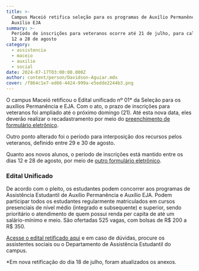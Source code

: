 ```yaml
---
title: >-
  Campus Maceió retifica seleção para os programas de Auxílio Permanência e
  Auxílio EJA
summary: >-
  Período de inscrições para veteranos ocorre até 21 de julho, para calouros, de
  12 a 28 de agosto
category:
  - assistencia
  - maceio
  - auxilio
  - social
date: 2024-07-17T03:00:00.000Z
author: content/person/Davidson-Aguiar.mdx
cover: /f864c1e7-ed66-4424-999a-e5edde2244b3.png
---
```


O campus Maceió retificou o Edital unificado nº 01\* da Seleção para os auxílios Permanência e EJA. Com o ato, o prazo de inscrições para veteranos foi ampliado até o próximo domingo (21). Até esta nova data, eles deverão realizar o recadastramento por meio do [preenchimento de formulário eletrônico](https://forms.gle/3MyWn2DAEucNuQu26).

Outro ponto alterado foi o período para interposição dos recursos pelos veteranos, definido entre 29 e 30 de agosto.

Quanto aos novos alunos, o período de inscrições está mantido entre os dias 12 e 28 de agosto, por meio de [outro formulário eletrônico](https://forms.gle/yFZAm5x8ZAHvSzbu7).

### Edital Unificado

De acordo com o pleito, os estudantes podem concorrer aos programas de Assistência Estudantil de Auxílio Permanência e Auxílio EJA. Podem participar todos os estudantes regularmente matriculados em cursos presenciais de nível médio (integrado e subsequente) e superior, sendo prioritário o atendimento de quem possui renda per capita de até um salário-mínimo e meio. São ofertadas 525 vagas, com bolsas de R$ 200 a R$ 350.

[Acesse o edital retificado aqui](https://www2.ifal.edu.br/campus/maceio/alunos/editais/arquivos/EDITALDAA.E.RETIFICADODEN.01.2024.pdf) e em caso de dúvidas, procure os assistentes sociais ou o Departamento de Assistência Estudantil do campus.

\*Em nova retificação do dia 18 de julho, foram atualizados os anexos. 
